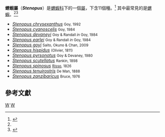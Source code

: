 {{Automatic Taxobox
| taxon = Stenopus
| authority = [[Pierre_André_Latreille|Latreille]], 1819<ref>{{ITIS |taxon=''Stenopus'' Latreille, 1819 |id=97296 |accessdate=June 3, 2011}}</ref>
| image = Banded_coral_shrimp.jpg
| image_caption = [[蝟蝦|蝟蝦]]
| type_species = ''[[Stenopus_hispidus|Palaemon hispidus]]''
| type_species_authority = [[Guillaume-Antoine_Olivier|Olivier]], 1811
}}

'''蝟蝦屬'''（'''''Stenopus'''''）是[[蝟蝦科|蝟蝦科]]下的一個[[屬|屬]]，下含11個種。<ref name="Saito">{{cite journal |author=Tomomi Saito, Junji Okuno & Tin-Yam Chan |year=2009 |title=New species of ''Stenopus'' (Crustacea: Decapoda: Stenopodidae) from the Indo-West Pacific, with a redefinition of the genus |journal=[[Raffles_Bulletin_of_Zoology|Raffles Bulletin of Zoology]] |volume=Suppl. 20 |pages=109–120 |url=http://rmbr.nus.edu.sg/rbz/biblio/s20/s20rbz109-120.pdf |format=[[Portable_Document_Format|PDF]] |access-date=2013-12-19 |archive-date=2012-03-16 |archive-url=https://web.archive.org/web/20120316150200/http://rmbr.nus.edu.sg/rbz/biblio/s20/s20rbz109-120.pdf |dead-url=no }}</ref> 其中最常見的是[[蝟蝦|蝟蝦]]。<ref name="Saito"/><ref>{{cite web |author=Sammy De Grave & Michael Türkay |year=2010 |title=''Stenopus'' Latreille, 1819 |publisher=[[World_Register_of_Marine_Species|World Register of Marine Species]] |url=http://www.marinespecies.org/aphia.php?p=taxdetails&id=107066 |accessdate=June 3, 2011 |archive-date=2021-01-04 |archive-url=https://web.archive.org/web/20210104035510/http://www.marinespecies.org/aphia.php?p=taxdetails&id=107066 |dead-url=no }}</ref>
{{div col|colwidth=24em}}
*''[[Stenopus_chrysexanthus|Stenopus chrysexanthus]]'' <small>Goy, 1992</small>
*''[[Stenopus_cyanoscelis|Stenopus cyanoscelis]]'' <small>Goy, 1984</small>
*''[[Stenopus_devaneyi|Stenopus devaneyi]]'' <small>Goy & Randall ''in'' Goy, 1984</small>
*''[[Stenopus_earlei|Stenopus earlei]]'' <small>Goy & Randall ''in'' Goy, 1984</small>
*''[[Stenopus_goyi|Stenopus goyi]]'' <small>Saito, Okuno & Chan, 2009</small>
*''[[Stenopus_hispidus|Stenopus hispidus]]'' <small>(Olivier, 1811)</small>
*''[[Stenopus_pyrsonotus|Stenopus pyrsonotus]]'' <small>Goy & Devaney, 1980</small>
*''[[Stenopus_scutellatus|Stenopus scutellatus]]'' <small>Rankin, 1898</small>
*''[[Stenopus_spinosus|Stenopus spinosus]]'' <small>[[Antoine_Risso|Risso]], 1826</small>
*''[[Stenopus_tenuirostris|Stenopus tenuirostris]]'' <small>De Man, 1888</small>
*''[[Stenopus_zanzibaricus|Stenopus zanzibaricus]]'' <small>Bruce, 1976</small>
{{div col end}}

== 參考文獻==
{{reflist}}

{{taxonbar}}
[[Category:_1819年描述的分类群|W]]
[[Category:蝟蝦下目|W]]

{{Decapod-stub}}